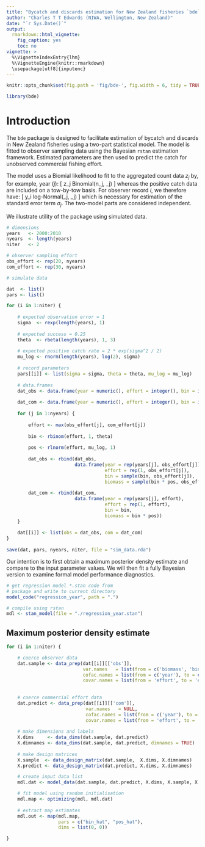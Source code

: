 ```yaml
---
title: "Bycatch and discards estimation for New Zealand fisheries `bde`"
author: "Charles T T Edwards (NIWA, Wellington, New Zealand)"
date: "`r Sys.Date()`"
output:
  rmarkdown::html_vignette:
    fig_caption: yes
    toc: no
vignette: >
  %\VignetteIndexEntry{lhm}
  %\VignetteEngine{knitr::rmarkdown}
  \usepackage[utf8]{inputenc}
---
```


```r
knitr::opts_chunk$set(fig.path = 'fig/bde-', fig.width = 6, tidy = TRUE, tidy.opts = list(blank = TRUE, width.cutoff = 95), message = FALSE, warning = FALSE, collapse = TRUE, comment = "#>")
```

```r
library(bde)
```

# Introduction

The `bde` package is designed to facilitate estimation of bycatch and discards in New Zealand fisheries using a two-part statistical model. The model is fitted to observer sampling data using the Bayesian `rstan` estimation framework. Estimated parameters are then used to predict the catch for unobserved commercial fishing effort.

The model uses a Biomial likelihood to fit to the aggregated count data $z_j$ by, for example, year ($j$):
\[
    z_j \sim Binomial(n_j, \theta_j)
\]
whereas the positive catch data are included on a tow-by-tow basis. For observer record $i$, we therefore have:
\[
    y_i \sim log-Normal(\mu_j, \sigma_j)
\]
which is necessary for estimation of the standard error term $\sigma_j$. The two-model parts are considered independent.

We illustrate utility of the package using simulated data.

```r
# dimensions
years   <- 2000:2010
nyears  <- length(years)
niter   <- 2

# observer sampling effort
obs_effort <- rep(20, nyears)
com_effort <- rep(30, nyears)

# simulate data

dat  <- list()
pars <- list()

for (i in 1:niter) {
    
    # expected observation error = 1
    sigma  <- rexp(length(years), 1)
    
    # expected success = 0.25
    theta  <- rbeta(length(years), 1, 3)
    
    # expected positive catch rate = 2 * exp(sigma^2 / 2)
    mu_log <- rnorm(length(years), log(2), sigma)
    
    # record parameters
    pars[[i]] <- list(sigma = sigma, theta = theta, mu_log = mu_log)
    
    # data.frames
    dat_obs <- data.frame(year = numeric(), effort = integer(), bin = integer(), biomass = numeric()) 
    
    dat_com <- data.frame(year = numeric(), effort = integer(), bin = integer(), biomass = numeric()) 
    
    for (j in 1:nyears) {
        
        effort <- max(obs_effort[j], com_effort[j])
        
        bin <- rbinom(effort, 1, theta)
        
        pos <- rlnorm(effort, mu_log, 1)
            
        dat_obs <- rbind(dat_obs, 
                         data.frame(year = rep(years[j], obs_effort[j]),
                                    effort = rep(1, obs_effort[j]), 
                                    bin = sample(bin, obs_effort[j]), 
                                    biomass = sample(bin * pos, obs_effort[j])))
          
        dat_com <- rbind(dat_com, 
                         data.frame(year = rep(years[j], effort),
                                    effort = rep(1, effort), 
                                    bin = bin, 
                                    biomass = bin * pos))  
    }
    
    dat[[i]] <- list(obs = dat_obs, com = dat_com)
}
    
save(dat, pars, nyears, niter, file = "sim_data.rda")

```

Our intention is to first obtain a maximum posterior density estimate and compare to the input parameter values. We will then fit a fully Bayesian version to examine formal model performance diagnostics.

```r
# get regression model *.stan code from
# package and write to current directory
model_code("regression_year", path = ".")

# compile using rstan
mdl <- stan_model(file = "./regression_year.stan")
```

## Maximum posterior density estimate

```r

for (i in 1:niter) {

    # coerce observer data
    dat.sample <- data_prep(dat[[i]][['obs']], 
                            var.names   = list(from = c('biomass', 'bin'), to = c('biomass', 'bin')), 
                            cofac.names = list(from = c('year'), to = c('year')), 
                            covar.names = list(from = 'effort', to = 'effort'))
    
    
    # coerce commercial effort data
    dat.predict <- data_prep(dat[[i]][['com']], 
                             var.names   = NULL,
                             cofac.names = list(from = c('year'), to = c('year')),
                             covar.names = list(from = 'effort', to = 'effort'))
    
    # make dimensions and labels
    X.dims     <- data_dims(dat.sample, dat.predict)
    X.dimnames <- data_dims(dat.sample, dat.predict, dimnames = TRUE)
    
    # make design matrices
    X.sample  <- data_design_matrix(dat.sample,  X.dims, X.dimnames)
    X.predict <- data_design_matrix(dat.predict, X.dims, X.dimnames)

    # create input data list
    mdl.dat <- model_data(dat.sample, dat.predict, X.dims, X.sample, X.predict)

    # fit model using random initialisation
    mdl.map <- optimizing(mdl, mdl.dat)
        
    # extract map estimates
    mdl.out <- map(mdl.map, 
                   pars = c("bin_hat", "pos_hat"), 
                   dims = list(0, 0))

}
```